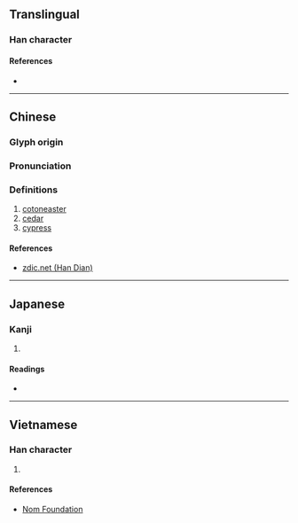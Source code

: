 {{character info/new}}
==Translingual==

===Han character===
{{Han char|rn=75|rad=木|as=08|sn=12|four=47920|canj=DPFD|ids=⿰木匊}}

====References====
* {{Han ref|kx=0536.010|dkj=15014|dj=0923.150|hdz=21236.080|uh=6908|ud=26888|bh=D9BE|bd=55742}}

----

==Chinese==
{{zh-forms}}

===Glyph origin===
{{Han etym}}

===Pronunciation===
{{zh-pron
|m=jú
|c=guk1
|mc=y
|oc=y
|ma=
|cat=n
}}

===Definitions===
{{zh-hanzi}}

# [[cotoneaster]]
# [[cedar]]
# [[cypress]]

====References====
* [http://www.zdic.net/z/1b/js/6908.htm zdic.net (Han Dian)]

----

==Japanese==

===Kanji===
{{ja-kanji|grade=|rs=木08}}

# {{defn|lang=ja|sort=木08}}

====Readings====
* {{ja-readings|on=[[きく]] (kiku), [[こく]] (koku)|kun=[[ひのき]] (hinoki)}}

----

==Vietnamese==

===Han character===
{{vi-readings|rs=木08|hanviet=guốc}}

# {{defn|lang=vi|sort=木08}}

====References====
* [http://nomfoundation.org/common/nom_details.php?codepoint=6908 Nom Foundation]